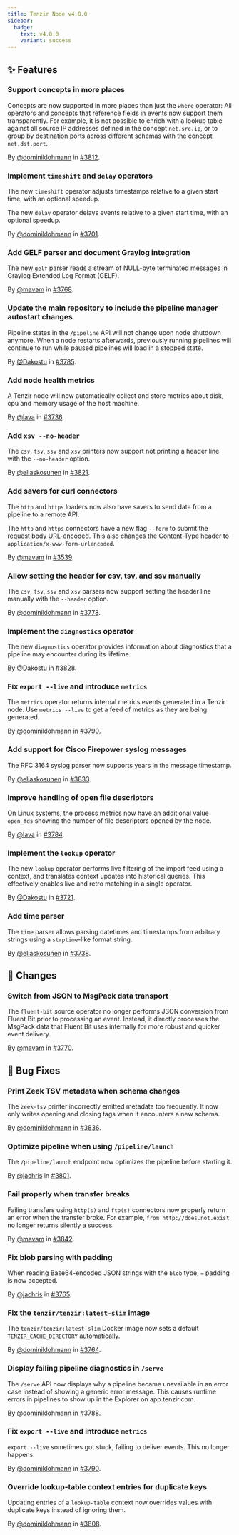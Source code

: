 ```yaml
---
title: Tenzir Node v4.8.0
sidebar:
  badge:
    text: v4.8.0
    variant: success
---
```


## ✨ Features

### Support concepts in more places

Concepts are now supported in more places than just the `where` operator: All
operators and concepts that reference fields in events now support them
transparently. For example, it is not possible to enrich with a lookup table
against all source IP addresses defined in the concept `net.src.ip`, or to group
by destination ports across different schemas with the concept `net.dst.port`.

By [@dominiklohmann](https://github.com/dominiklohmann) in [#3812](https://github.com/tenzir/tenzir/pull/3812).

### Implement `timeshift` and `delay` operators

The new `timeshift` operator adjusts timestamps relative to a given start time,
with an optional speedup.

The new `delay` operator delays events relative to a given start time, with an
optional speedup.

By [@dominiklohmann](https://github.com/dominiklohmann) in [#3701](https://github.com/tenzir/tenzir/pull/3701).

### Add GELF parser and document Graylog integration

The new `gelf` parser reads a stream of NULL-byte terminated messages in Graylog
Extended Log Format (GELF).

By [@mavam](https://github.com/mavam) in [#3768](https://github.com/tenzir/tenzir/pull/3768).

### Update the main repository to include the pipeline manager autostart changes

Pipeline states in the `/pipeline` API will not change upon node shutdown
anymore. When a node restarts afterwards, previously running pipelines will
continue to run while paused pipelines will load in a stopped state.

By [@Dakostu](https://github.com/Dakostu) in [#3785](https://github.com/tenzir/tenzir/pull/3785).

### Add node health metrics

A Tenzir node will now automatically collect and store metrics
about disk, cpu and memory usage of the host machine.

By [@lava](https://github.com/lava) in [#3736](https://github.com/tenzir/tenzir/pull/3736).

### Add `xsv --no-header`

The  `csv`, `tsv`, `ssv` and `xsv` printers now support not printing a header
line with the `--no-header` option.

By [@eliaskosunen](https://github.com/eliaskosunen) in [#3821](https://github.com/tenzir/tenzir/pull/3821).

### Add savers for curl connectors

The `http` and `https` loaders now also have savers to send data from a pipeline
to a remote API.

The `http` and `https` connectors have a new flag `--form` to submit the request
body URL-encoded. This also changes the Content-Type header to
`application/x-www-form-urlencoded`.

By [@mavam](https://github.com/mavam) in [#3539](https://github.com/tenzir/tenzir/pull/3539).

### Allow setting the header for csv, tsv, and ssv manually

The  `csv`, `tsv`, `ssv` and `xsv` parsers now support setting the header line
manually with the `--header` option.

By [@dominiklohmann](https://github.com/dominiklohmann) in [#3778](https://github.com/tenzir/tenzir/pull/3778).

### Implement the `diagnostics` operator

The new `diagnostics` operator provides information about diagnostics that a
pipeline may encounter during its lifetime.

By [@Dakostu](https://github.com/Dakostu) in [#3828](https://github.com/tenzir/tenzir/pull/3828).

### Fix `export --live` and introduce `metrics`

The `metrics` operator returns internal metrics events generated in a Tenzir
node. Use `metrics --live` to get a feed of metrics as they are being generated.

By [@dominiklohmann](https://github.com/dominiklohmann) in [#3790](https://github.com/tenzir/tenzir/pull/3790).

### Add support for Cisco Firepower syslog messages

The RFC 3164 syslog parser now supports years in the message timestamp.

By [@eliaskosunen](https://github.com/eliaskosunen) in [#3833](https://github.com/tenzir/tenzir/pull/3833).

### Improve handling of open file descriptors

On Linux systems, the process metrics now have an additional
value `open_fds` showing the number of file descriptors
opened by the node.

By [@lava](https://github.com/lava) in [#3784](https://github.com/tenzir/tenzir/pull/3784).

### Implement the `lookup` operator

The new `lookup` operator performs live filtering of the import feed using a
context, and translates context updates into historical queries. This
effectively enables live and retro matching in a single operator.

By [@Dakostu](https://github.com/Dakostu) in [#3721](https://github.com/tenzir/tenzir/pull/3721).

### Add time parser

The `time` parser allows parsing datetimes and timestamps from arbitrary
strings using a `strptime`-like format string.

By [@eliaskosunen](https://github.com/eliaskosunen) in [#3738](https://github.com/tenzir/tenzir/pull/3738).

## 🔄 Changes

### Switch from JSON to MsgPack data transport

The `fluent-bit` source operator no longer performs JSON conversion from
Fluent Bit prior to processing an event. Instead, it directly processes the
MsgPack data that Fluent Bit uses internally for more robust and quicker event
delivery.

By [@mavam](https://github.com/mavam) in [#3770](https://github.com/tenzir/tenzir/pull/3770).

## 🐛 Bug Fixes

### Print Zeek TSV metadata when schema changes

The `zeek-tsv` printer incorrectly emitted metadata too frequently. It now only
writes opening and closing tags when it encounters a new schema.

By [@dominiklohmann](https://github.com/dominiklohmann) in [#3836](https://github.com/tenzir/tenzir/pull/3836).

### Optimize pipeline when using `/pipeline/launch`

The `/pipeline/launch` endpoint now optimizes the pipeline before starting it.

By [@jachris](https://github.com/jachris) in [#3801](https://github.com/tenzir/tenzir/pull/3801).

### Fail properly when transfer breaks

Failing transfers using `http(s)` and `ftp(s)` connectors now properly return an
error when the transfer broke. For example, `from http://does.not.exist` no
longer returns silently a success.

By [@mavam](https://github.com/mavam) in [#3842](https://github.com/tenzir/tenzir/pull/3842).

### Fix blob parsing with padding

When reading Base64-encoded JSON strings with the `blob` type, `=` padding is
now accepted.

By [@jachris](https://github.com/jachris) in [#3765](https://github.com/tenzir/tenzir/pull/3765).

### Fix the `tenzir/tenzir:latest-slim` image

The `tenzir/tenzir:latest-slim` Docker image now sets a default
`TENZIR_CACHE_DIRECTORY` automatically.

By [@dominiklohmann](https://github.com/dominiklohmann) in [#3764](https://github.com/tenzir/tenzir/pull/3764).

### Display failing pipeline diagnostics in `/serve`

The `/serve` API now displays why a pipeline became unavailable in an error case
instead of showing a generic error message. This causes runtime errors in
pipelines to show up in the Explorer on app.tenzir.com.

By [@dominiklohmann](https://github.com/dominiklohmann) in [#3788](https://github.com/tenzir/tenzir/pull/3788).

### Fix `export --live` and introduce `metrics`

`export --live` sometimes got stuck, failing to deliver events. This no longer
happens.

By [@dominiklohmann](https://github.com/dominiklohmann) in [#3790](https://github.com/tenzir/tenzir/pull/3790).

### Override lookup-table context entries for duplicate keys

Updating entries of a `lookup-table` context now overrides values with duplicate
keys instead of ignoring them.

By [@dominiklohmann](https://github.com/dominiklohmann) in [#3808](https://github.com/tenzir/tenzir/pull/3808).
